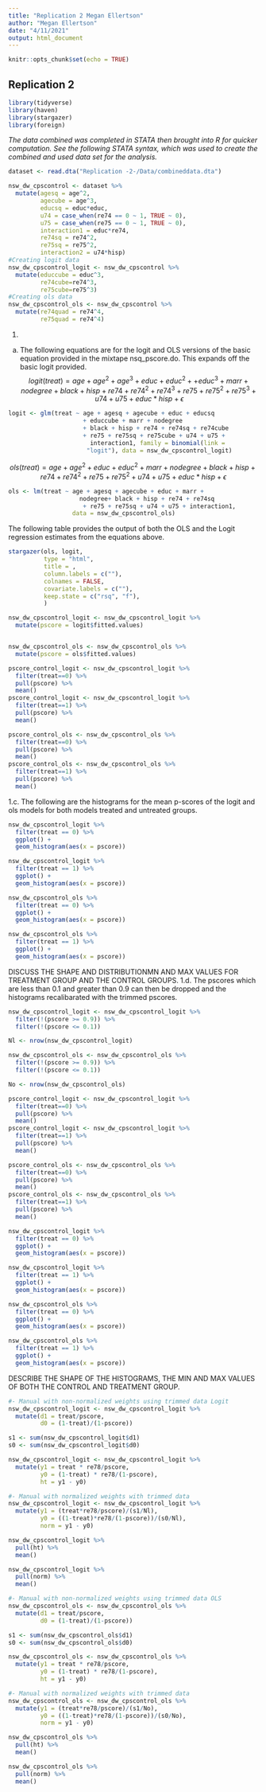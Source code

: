 ```yaml
---
title: "Replication 2 Megan Ellertson"
author: "Megan Ellertson"
date: "4/11/2021"
output: html_document
---
```


```r
knitr::opts_chunk$set(echo = TRUE)
```

## Replication 2
```r
library(tidyverse)
library(haven)
library(stargazer)
library(foreign)
```
*The data combined was completed in STATA then brought into R for quicker computation. See the following STATA syntax, which was used to create the combined and used data set for the analysis.*


```r

dataset <- read.dta("Replication -2-/Data/combineddata.dta")
```

```r
nsw_dw_cpscontrol <- dataset %>% 
  mutate(agesq = age^2,
         agecube = age^3,
         educsq = educ*educ,
         u74 = case_when(re74 == 0 ~ 1, TRUE ~ 0),
         u75 = case_when(re75 == 0 ~ 1, TRUE ~ 0),
         interaction1 = educ*re74,
         re74sq = re74^2,
         re75sq = re75^2,
         interaction2 = u74*hisp)
#Creating logit data 
nsw_dw_cpscontrol_logit <- nsw_dw_cpscontrol %>%
  mutate(educcube = educ^3,
         re74cube=re74^3, 
         re75cube=re75^3)
#Creating ols data
nsw_dw_cpscontrol_ols <- nsw_dw_cpscontrol %>%
  mutate(re74quad = re74^4,
         re75quad = re74^4)
```

1. 
a. The following equations are for the logit and OLS versions of the basic equation provided in the mixtape nsq_pscore.do. This expands off the basic logit provided. 
$$logit(treat)= age + age^2 + age^3 + educ + educ^2 + + educ^3 +marr + nodegree + black + 
hisp + re74 + re74^2 + re74^3 + re75 + re75^2 + re75^3 + u74 + u75 + educ*hisp + \epsilon$$
```r
logit <- glm(treat ~ age + agesq + agecube + educ + educsq
                     + educcube + marr + nodegree
                     + black + hisp + re74 + re74sq + re74cube 
                     + re75 + re75sq + re75cube + u74 + u75 +
                       interaction1, family = binomial(link =
                      "logit"), data = nsw_dw_cpscontrol_logit)
```
$$ols(treat) = age + age^2 + educ + educ^2 + marr + nodegree + black + 
hisp + re74 + re74^2 + re75 + re75^2 + u74 + u75 + educ*hisp + \epsilon$$

```r
ols <- lm(treat ~ age + agesq + agecube + educ + marr + 
                    nodegree+ black + hisp + re74 + re74sq
                     + re75 + re75sq + u74 + u75 + interaction1,
                  data = nsw_dw_cpscontrol_ols)
```
The following table provides the output of both the OLS and the Logit regression estimates from the equations above. 
```r
stargazer(ols, logit, 
          type = "html",
          title = ,
          column.labels = c(""),
          colnames = FALSE,
          covariate.labels = c(""),
          keep.state = c("rsq", "f"),
          )
```

```r
nsw_dw_cpscontrol_logit <- nsw_dw_cpscontrol_logit %>% 
  mutate(pscore = logit$fitted.values)


nsw_dw_cpscontrol_ols <- nsw_dw_cpscontrol_ols %>% 
  mutate(pscore = ols$fitted.values)
```


```r
pscore_control_logit <- nsw_dw_cpscontrol_logit %>%
  filter(treat==0) %>%
  pull(pscore) %>%
  mean()
pscore_control_logit <- nsw_dw_cpscontrol_logit %>%
  filter(treat==1) %>%
  pull(pscore) %>%
  mean()

pscore_control_ols <- nsw_dw_cpscontrol_ols %>%
  filter(treat==0) %>%
  pull(pscore) %>%
  mean()
pscore_control_ols <- nsw_dw_cpscontrol_ols %>%
  filter(treat==1) %>%
  pull(pscore) %>%
  mean()
```
1.c. The following are the histograms for the mean p-scores of the logit and ols models for both models treated and untreated groups. 
```r
nsw_dw_cpscontrol_logit %>% 
  filter(treat == 0) %>% 
  ggplot() +
  geom_histogram(aes(x = pscore))

nsw_dw_cpscontrol_logit %>% 
  filter(treat == 1) %>% 
  ggplot() +
  geom_histogram(aes(x = pscore))
```

```r

nsw_dw_cpscontrol_ols %>% 
  filter(treat == 0) %>% 
  ggplot() +
  geom_histogram(aes(x = pscore))

nsw_dw_cpscontrol_ols %>% 
  filter(treat == 1) %>% 
  ggplot() +
  geom_histogram(aes(x = pscore))
```
DISCUSS THE SHAPE AND DISTRIBUTIONMN AND MAX VALUES FOR TREATMENT GROUP AND THE CONTROL GROUPS. 
1.d. The pscores which are less than 0.1 and greater than 0.9 can then be dropped and the histograms recalibarated with the trimmed pscores. 
```r
nsw_dw_cpscontrol_logit <- nsw_dw_cpscontrol_logit %>% 
  filter(!(pscore >= 0.9)) %>% 
  filter(!(pscore <= 0.1))

Nl <- nrow(nsw_dw_cpscontrol_logit)

nsw_dw_cpscontrol_ols <- nsw_dw_cpscontrol_ols %>% 
  filter(!(pscore >= 0.9)) %>% 
  filter(!(pscore <= 0.1))

No <- nrow(nsw_dw_cpscontrol_ols)
```

```r

pscore_control_logit <- nsw_dw_cpscontrol_logit %>%
  filter(treat==0) %>%
  pull(pscore) %>%
  mean()
pscore_control_logit <- nsw_dw_cpscontrol_logit %>%
  filter(treat==1) %>%
  pull(pscore) %>%
  mean()

pscore_control_ols <- nsw_dw_cpscontrol_ols %>%
  filter(treat==0) %>%
  pull(pscore) %>%
  mean()
pscore_control_ols <- nsw_dw_cpscontrol_ols %>%
  filter(treat==1) %>%
  pull(pscore) %>%
  mean()
```

```r
nsw_dw_cpscontrol_logit %>% 
  filter(treat == 0) %>% 
  ggplot() +
  geom_histogram(aes(x = pscore))

nsw_dw_cpscontrol_logit %>% 
  filter(treat == 1) %>% 
  ggplot() +
  geom_histogram(aes(x = pscore))
```

```r

nsw_dw_cpscontrol_ols %>% 
  filter(treat == 0) %>% 
  ggplot() +
  geom_histogram(aes(x = pscore))

nsw_dw_cpscontrol_ols %>% 
  filter(treat == 1) %>% 
  ggplot() +
  geom_histogram(aes(x = pscore))
```
DESCRIBE THE SHAPE OF THE HISTOGRAMS, THE MIN AND MAX VALUES OF BOTH THE CONTROL AND TREATMENT GROUP. 

```r
#- Manual with non-normalized weights using trimmed data Logit
nsw_dw_cpscontrol_logit <- nsw_dw_cpscontrol_logit %>% 
  mutate(d1 = treat/pscore,
         d0 = (1-treat)/(1-pscore))

s1 <- sum(nsw_dw_cpscontrol_logit$d1)
s0 <- sum(nsw_dw_cpscontrol_logit$d0)

nsw_dw_cpscontrol_logit <- nsw_dw_cpscontrol_logit %>% 
  mutate(y1 = treat * re78/pscore,
         y0 = (1-treat) * re78/(1-pscore),
         ht = y1 - y0)

#- Manual with normalized weights with trimmed data
nsw_dw_cpscontrol_logit <- nsw_dw_cpscontrol_logit %>% 
  mutate(y1 = (treat*re78/pscore)/(s1/Nl),
         y0 = ((1-treat)*re78/(1-pscore))/(s0/Nl),
         norm = y1 - y0)

nsw_dw_cpscontrol_logit %>% 
  pull(ht) %>% 
  mean()

nsw_dw_cpscontrol_logit %>% 
  pull(norm) %>% 
  mean()
```

```r
#- Manual with non-normalized weights using trimmed data OLS
nsw_dw_cpscontrol_ols <- nsw_dw_cpscontrol_ols %>% 
  mutate(d1 = treat/pscore,
         d0 = (1-treat)/(1-pscore))

s1 <- sum(nsw_dw_cpscontrol_ols$d1)
s0 <- sum(nsw_dw_cpscontrol_ols$d0)

nsw_dw_cpscontrol_ols <- nsw_dw_cpscontrol_ols %>% 
  mutate(y1 = treat * re78/pscore,
         y0 = (1-treat) * re78/(1-pscore),
         ht = y1 - y0)

#- Manual with normalized weights with trimmed data
nsw_dw_cpscontrol_ols <- nsw_dw_cpscontrol_ols %>% 
  mutate(y1 = (treat*re78/pscore)/(s1/No),
         y0 = ((1-treat)*re78/(1-pscore))/(s0/No),
         norm = y1 - y0)

nsw_dw_cpscontrol_ols %>% 
  pull(ht) %>% 
  mean()

nsw_dw_cpscontrol_ols %>% 
  pull(norm) %>% 
  mean()
```

